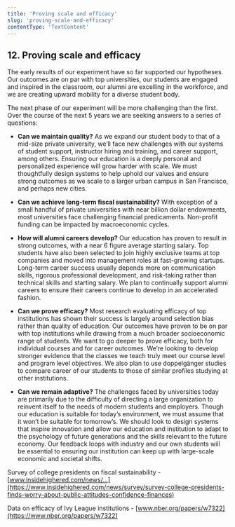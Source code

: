 ```yaml
---
title: 'Proving scale and efficacy'
slug: 'proving-scale-and-efficacy'
contentType: 'TextContent'
---
```


## 12. Proving scale and efficacy

The early results of our experiment have so far supported our hypotheses. Our outcomes are on par
with top universities, our students are engaged and inspired in the classroom, our alumni are
excelling in the workforce, and we are creating upward mobility for a diverse student body.

The next phase of our experiment will be more challenging than the first. Over the course of the
next 5 years we are seeking answers to a series of questions:

- **Can we maintain quality?** As we expand our student body to that of a mid-size private
  university, we’ll face new challenges with our systems of student support, instructor hiring and
  training, and career support, among others. Ensuring our education is a deeply personal and
  personalized experience will grow harder with scale. We must thoughtfully design systems to help
  uphold our values and ensure strong outcomes as we scale to a larger urban campus in San
  Francisco, and perhaps new cities.

- **Can we achieve long-term fiscal sustainability?** With exception of a small handful of private
  universities with near billion dollar endowments, most universities face challenging financial
  predicaments. Non-profit funding can be impacted by macroeconomic cycles.

- **How will alumni careers develop?** Our education has proven to result in strong outcomes, with a
  near 6 figure average starting salary. Top students have also been selected to join highly
  exclusive teams at top companies and moved into management roles at fast-growing startups.
  Long-term career success usually depends more on communication skills, rigorous professional
  development, and risk-taking rather than technical skills and starting salary. We plan to
  continually support alumni careers to ensure their careers continue to develop in an accelerated
  fashion.

- **Can we prove efficacy?** Most research evaluating efficacy of top institutions has shown their
  success is largely around selection bias rather than quality of education. Our outcomes have
  proven to be on par with top institutions while drawing from a much broader socioeconomic range of
  students. We want to go deeper to prove efficacy, both for individual courses and for career
  outcomes. We’re looking to develop stronger evidence that the classes we teach truly meet our
  course level and program level objectives. We also plan to use doppelgänger studies to compare
  career of our students to those of similar profiles studying at other institutions.

- **Can we remain adaptive?** The challenges faced by universities today are primarily due to the
  difficulty of directing a large organization to reinvent itself to the needs of modern students
  and employers. Though our education is suitable for today’s environment, we must assume that it
  won’t be suitable for tomorrow’s. We should look to design systems that inspire innovation and
  allow our education and institution to adapt to the psychology of future generations and the
  skills relevant to the future economy. Our feedback loops with industry and our own students will
  be essential to ensuring our institution can keep up with large-scale economic and societal
  shifts.

Survey of college presidents on fiscal sustainability -
[www.insidehighered.com/news/...](https://www.insidehighered.com/news/survey/survey-college-presidents-finds-worry-about-public-attitudes-confidence-finances)

Data on efficacy of Ivy League institutions -
[www.nber.org/papers/w7322](https://www.nber.org/papers/w7322)
